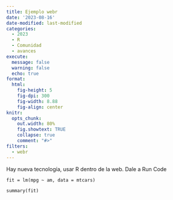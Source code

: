 ```yaml
---
title: Ejemplo webr
date: '2023-08-16'
date-modified: last-modified
categories:
  - 2023
  - R
  - Comunidad
  - avances
execute: 
  message: false
  warning: false
  echo: true
format: 
  html: 
    fig-height: 5
    fig-dpi: 300
    fig-width: 8.88
    fig-align: center
knitr:
  opts_chunk:
    out.width: 80%
    fig.showtext: TRUE
    collapse: true
    comment: "#>"
filters:
  - webr
---
```


Hay nueva tecnología, usar R dentro de la web. Dale a Run Code

```webr-r
fit = lm(mpg ~ am, data = mtcars)

summary(fit)
```
